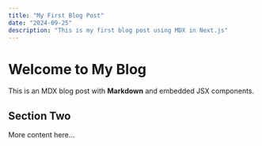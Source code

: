 ```yaml
---
title: "My First Blog Post"
date: "2024-09-25"
description: "This is my first blog post using MDX in Next.js"
---
```


# Welcome to My Blog

This is an MDX blog post with **Markdown** and embedded JSX components.

<CustomComponent />

## Section Two

More content here...
